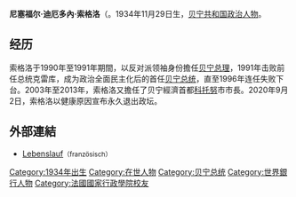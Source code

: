 {{NoteTA
| G1= 地名
}}
{{Infobox President
| name = 尼塞福尔·迪厄多內·索格洛
| image = Nicéphore Soglo - mars 2012.jpg
| caption = 尼塞福尔·迪厄多內·索格洛，2012年
| order = [[貝南總統|貝南總統]]
| term_start = 1991年4月4日
| term_end = 1996年4月4日
| predecessor = [[馬蒂厄·克雷庫|馬蒂厄·克雷庫]]
| successor = [[馬蒂厄·克雷庫|馬蒂厄·克雷庫]]
| birth_date = {{Birth date and age|1934|11|29|mf=y}}
| birth_place = [[多哥|多哥]][[巴杜|巴杜]]
| spouse = {{tsl|en|Rosine Vieyra Soglo}}
| party = {{tsl|fr|Renaissance du Bénin|貝南復興黨}}
| signature = Signature_of_Nicéphore_Dieudonné_Soglo.png
}}
'''尼塞福尔·迪厄多內·索格洛'''（{{Lang-fr|'''Nicéphore Dieudonné Soglo'''}}。1934年11月29日生，[[贝宁共和国|贝宁共和国]][[政治人物|政治人物]]。
==经历==
索格洛于1990年至1991年期間，以反对派领袖身份擔任[[贝宁总理|贝宁总理]]，1991年击败前任总统克雷库，成为政治全面民主化后的首任[[贝宁总统|贝宁总统]]，直至1996年连任失败下台。2003年至2013年，索格洛又擔任了贝宁經濟首都[[科托努|科托努]]市市長。2020年9月2日，索格洛以健康原因宣布永久退出政坛。

==外部連結==
* [https://web.archive.org/web/20081121014546/http://www.h2com.com/electionbenin/ha.soglo.2.htm Lebenslauf]<small>（französisch）</small>
{{贝宁总统}}
{{Authority control}}
{{DEFAULTSORT:Soglo, Nicephore}}
[[Category:1934年出生|Category:1934年出生]]
[[Category:在世人物|Category:在世人物]]
[[Category:贝宁总统|Category:贝宁总统]]
[[Category:世界銀行人物|Category:世界銀行人物]]
[[Category:法國國家行政學院校友|Category:法國國家行政學院校友]]
{{Africa-poli-bio-stub}}